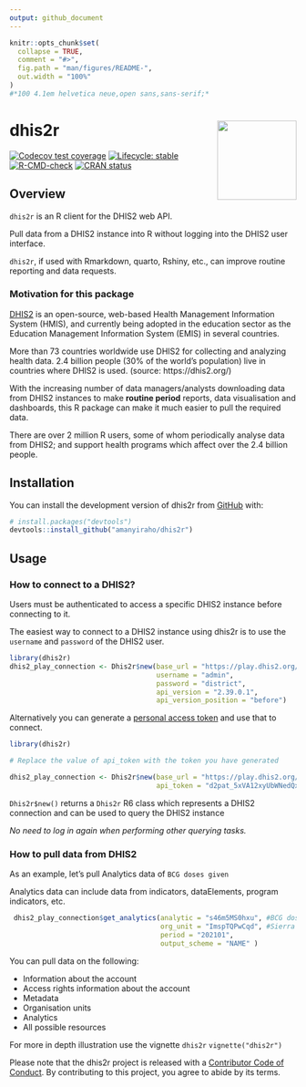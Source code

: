 ```yaml
---
output: github_document
---
```


<!-- README.md is generated from README.Rmd. Please edit that file -->


```r
knitr::opts_chunk$set(
  collapse = TRUE,
  comment = "#>",
  fig.path = "man/figures/README-",
  out.width = "100%"
)
#*100 4.1em helvetica neue,open sans,sans-serif;*
```

# dhis2r <img src="man/figures/logo.png" align="right" height="139" />

<!-- badges: start -->
[![Codecov test coverage](https://codecov.io/gh/amanyiraho/dhis2r/branch/master/graph/badge.svg)](https://app.codecov.io/gh/amanyiraho/dhis2r?branch=master)
[![Lifecycle: stable](https://img.shields.io/badge/lifecycle-stable-brightgreen.svg)](https://lifecycle.r-lib.org/articles/stages.html#stable)
[![R-CMD-check](https://github.com/amanyiraho/dhis2r/actions/workflows/R-CMD-check.yaml/badge.svg)](https://github.com/amanyiraho/dhis2r/actions/workflows/R-CMD-check.yaml)
[![CRAN status](https://www.r-pkg.org/badges/version/dhis2r)](https://CRAN.R-project.org/package=dhis2r)
<!-- badges: end -->

## Overview

`dhis2r` is an R client for the DHIS2 web API.

Pull data from a DHIS2 instance into R without logging into the DHIS2 user interface.

`dhis2r`, if used with Rmarkdown, quarto, Rshiny, etc., can improve routine reporting and data requests.

### Motivation for this package

[DHIS2](https://dhis2.org/) is an open-source, web-based Health Management Information System (HMIS), and currently being adopted in the education sector as the Education Management Information System (EMIS) in several countries.

More than 73 countries worldwide use DHIS2 for collecting and analyzing health data. 2.4 billion people (30% of the world’s population) live in countries where DHIS2 is used. (source: https://dhis2.org/)

With the increasing number of data managers/analysts downloading data from DHIS2 instances to make **routine period** reports, data visualisation and dashboards, this R package can make it much easier to pull the required data.

There are over 2 million R users, some of whom periodically analyse data from DHIS2; and support health programs which affect over the 2.4 billion people.

## Installation

You can install the development version of dhis2r from [GitHub](https://github.com/) with:

``` r
# install.packages("devtools")
devtools::install_github("amanyiraho/dhis2r")
```


## Usage 

### How to connect to a DHIS2?

Users must be authenticated to access a specific DHIS2 instance before connecting to it.

The easiest way to connect to a DHIS2 instance using dhis2r is to use the `username` and `password` of the DHIS2 user.


``` r
library(dhis2r)
dhis2_play_connection <- Dhis2r$new(base_url = "https://play.dhis2.org/",
                                    username = "admin",
                                    password = "district",
                                    api_version = "2.39.0.1",
                                    api_version_position = "before")
```

Alternatively you can generate a [personal access token](https://docs.dhis2.org/en/develop/using-the-api/dhis-core-version-master/introduction.html#webapi_pat_authentication) and use that to connect.


``` r
library(dhis2r)

# Replace the value of api_token with the token you have generated

dhis2_play_connection <- Dhis2r$new(base_url = "https://play.dhis2.org/",
                                    api_token = "d2pat_5xVA12xyUbWNedQxy4ohH77WlxRGVvZZ1151814092")
```


`Dhis2r$new()` returns a `Dhis2r` R6 class which represents a DHIS2 connection and can be used to query the DHIS2 instance
 
*No need to log in again when performing other querying tasks.*


### How to pull data from DHIS2

As an example, let's pull Analytics data of `BCG doses given`

Analytics data can include data from indicators, dataElements, program indicators, etc.

``` r
 dhis2_play_connection$get_analytics(analytic = "s46m5MS0hxu", #BCG doses given
                                     org_unit = "ImspTQPwCqd", #Sierra Leone (National level)
                                     period = "202101",
                                     output_scheme = "NAME" )

```

You can pull data on the following:

- Information about the account
- Access rights information about the account 
- Metadata
- Organisation units
- Analytics
- All possible resources 


For more in depth illustration use the vignette `dhis2r` `vignette("dhis2r")`

Please note that the dhis2r project is released with a [Contributor Code of Conduct](https://contributor-covenant.org/version/2/0/CODE_OF_CONDUCT.html). By contributing to this project, you agree to abide by its terms.
